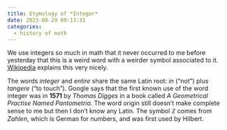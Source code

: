 ```yaml
---
title: Etymology of *Integer*
date: 2023-08-29 09:13:31
categories: 
  - history of math
---
```


We use integers so much in math that it never occurred to me before yesterday that this is a weird word with a weirder symbol associated to it. 
[Wikipedia](https://en.wikipedia.org/wiki/Integer#History) explains this very nicely.

The words *integer* and *entire* share the same Latin root: *in* ("not") plus *tangere* ("to touch"). 
Google says that the first known use of the word integer was in **1571** by *Thomas Digges* in a book called *A Geometrical Practise Named Pantometria*.
The word origin still doesn't make complete sense to me but then I don't know any Latin.
The symbol $\mathbb{Z}$ comes from *Zahlen*, which is German for numbers, and was first used by Hilbert.